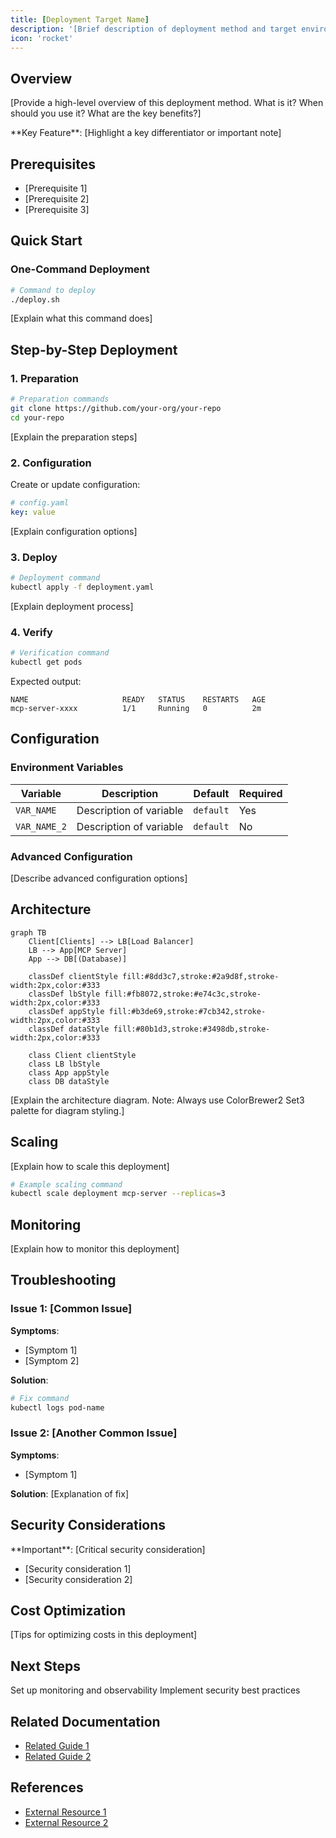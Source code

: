 ```yaml
---
title: [Deployment Target Name]
description: '[Brief description of deployment method and target environment]'
icon: 'rocket'
---
```


## Overview

[Provide a high-level overview of this deployment method. What is it? When should you use it? What are the key benefits?]

<Info>
  **Key Feature**: [Highlight a key differentiator or important note]
</Info>

## Prerequisites

* [Prerequisite 1]
* [Prerequisite 2]
* [Prerequisite 3]

## Quick Start

### One-Command Deployment

```bash
# Command to deploy
./deploy.sh
```

[Explain what this command does]

## Step-by-Step Deployment

### 1. Preparation

```bash
# Preparation commands
git clone https://github.com/your-org/your-repo
cd your-repo
```

[Explain the preparation steps]

### 2. Configuration

Create or update configuration:

```yaml
# config.yaml
key: value
```

[Explain configuration options]

### 3. Deploy

```bash
# Deployment command
kubectl apply -f deployment.yaml
```

[Explain deployment process]

### 4. Verify

```bash
# Verification command
kubectl get pods
```

Expected output:
```
NAME                     READY   STATUS    RESTARTS   AGE
mcp-server-xxxx          1/1     Running   0          2m
```

## Configuration

### Environment Variables

| Variable | Description | Default | Required |
|----------|-------------|---------|----------|
| `VAR_NAME` | Description of variable | `default` | Yes |
| `VAR_NAME_2` | Description of variable | `default` | No |

### Advanced Configuration

[Describe advanced configuration options]

## Architecture

```mermaid
graph TB
    Client[Clients] --> LB[Load Balancer]
    LB --> App[MCP Server]
    App --> DB[(Database)]

    classDef clientStyle fill:#8dd3c7,stroke:#2a9d8f,stroke-width:2px,color:#333
    classDef lbStyle fill:#fb8072,stroke:#e74c3c,stroke-width:2px,color:#333
    classDef appStyle fill:#b3de69,stroke:#7cb342,stroke-width:2px,color:#333
    classDef dataStyle fill:#80b1d3,stroke:#3498db,stroke-width:2px,color:#333

    class Client clientStyle
    class LB lbStyle
    class App appStyle
    class DB dataStyle
```

[Explain the architecture diagram. Note: Always use ColorBrewer2 Set3 palette for diagram styling.]

## Scaling

[Explain how to scale this deployment]

```bash
# Example scaling command
kubectl scale deployment mcp-server --replicas=3
```

## Monitoring

[Explain how to monitor this deployment]

## Troubleshooting

### Issue 1: [Common Issue]

**Symptoms**:
- [Symptom 1]
- [Symptom 2]

**Solution**:
```bash
# Fix command
kubectl logs pod-name
```

### Issue 2: [Another Common Issue]

**Symptoms**:
- [Symptom 1]

**Solution**:
[Explanation of fix]

## Security Considerations

<Warning>
  **Important**: [Critical security consideration]
</Warning>

* [Security consideration 1]
* [Security consideration 2]

## Cost Optimization

[Tips for optimizing costs in this deployment]

## Next Steps

<CardGroup cols={2}>
  <Card title="Monitoring Setup" icon="chart-line" href="/deployment/monitoring">
    Set up monitoring and observability
  </Card>
  <Card title="Security Hardening" icon="shield-halved" href="/security/overview">
    Implement security best practices
  </Card>
</CardGroup>

## Related Documentation

* [Related Guide 1](/path/to/guide)
* [Related Guide 2](/path/to/guide)

## References

* [External Resource 1](https://example.com)
* [External Resource 2](https://example.com)
